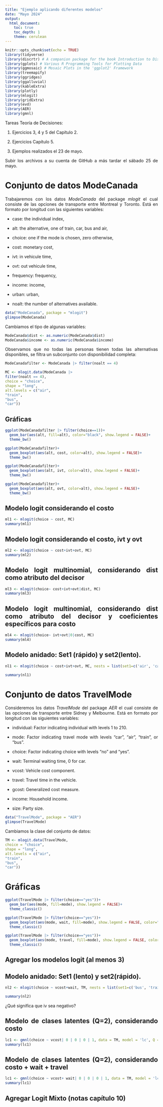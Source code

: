 ```yaml
---
title: "Ejemplo aplicando diferentes modelos"
date: "Mayo 2024"
output: 
  html_document:
    toc: true
    toc_depth: 1
    theme: cerulean
---
```



<style>
body {
text-align: justify}
</style>




```r
knitr::opts_chunk$set(echo = TRUE)
library(tidyverse)
library(discrtr) # A companion package for the book Introduction to Discrete Choice Analysis with `R`
library(gplots) # Various R Programming Tools for Plotting Data
library(ggmosaic) # Mosaic Plots in the 'ggplot2' Framework
library(treemapify)
library(ggridges)
library(ggalluvial)
library(kableExtra)
library(plotly)
library(mlogit)
library(gridExtra)
library(evd)
library(AER)
library(gmnl)
```


Tareas Teoría de Decisiones:


1. Ejercicios  3, 4 y 5 del Capítulo 2.

2. Ejercicios Capítulo 5.

3. Ejemplos realizados el 23 de mayo.

Subir los archivos a su cuenta de GitHub a más tardar el sábado 25 de mayo.


# Conjunto de datos ModeCanada

Trabajaremos con los datos *ModeCanada* del package *mlogit* el cual consiste de las opciones de transporte entre Montreal y Toronto.   Está en formato por longitud con las siguientes variables: 


* case: the individual index,

* alt: the alternative, one of train, car, bus and air,

* choice: one if the mode is chosen, zero otherwise,

* cost: monetary cost,

* ivt: in vehicule time,

* ovt: out vehicule time,

* frequency: frequency,

* income: income,

* urban: urban,

* noalt: the number of alternatives available.

```r
data("ModeCanada", package = "mlogit")
glimpse(ModeCanada)
```

Cambiamos el tipo de algunas variables:

```r
ModeCanada$dist <- as.numeric(ModeCanada$dist)
ModeCanada$income <- as.numeric(ModeCanada$income)
```



Observamos que no todas las personas tienen todas las alternativas disponibles,  se filtra un subconjunto con disponibilidad completa:


```r
ModeCanadafilter <- ModeCanada |> filter(noalt == 4)

MC <- mlogit.data(ModeCanada |> 
filter(noalt == 4),
choice = "choice",
shape = "long",
alt.levels = c("air",
"train",
"bus",
"car"))
```


## Gráficas

```r
ggplot(ModeCanadafilter |> filter(choice==1))+
  geom_bar(aes(alt, fill=alt), color="black", show.legend = FALSE)+
  theme_bw()
```

```r
ggplot(ModeCanadafilter)+
  geom_boxplot(aes(alt, cost, color=alt), show.legend = FALSE)+
  theme_bw()
```


```r
ggplot(ModeCanadafilter)+
  geom_boxplot(aes(alt, ivt, color=alt), show.legend = FALSE)+
  theme_bw()
```

```r
ggplot(ModeCanadafilter)+
  geom_boxplot(aes(alt, ovt, color=alt), show.legend = FALSE)+
  theme_bw()
```



## Modelo logit considerando el costo


```r
ml1 <- mlogit(choice ~ cost, MC)
summary(ml1)
```

## Modelo logit considerando el costo, ivt y ovt


```r
ml2 <- mlogit(choice ~ cost+ivt+ovt, MC)
summary(ml2)
```

## Modelo logit multinomial, considerando dist como atributo del decisor

```r
ml3 <- mlogit(choice~ cost+ivt+ovt|dist, MC)
summary(ml3)
```
## Modelo logit multinomial, considerando dist como atributo del decisor y coeficientes específicos para costo

```r
ml4 <- mlogit(choice~ ivt+ovt|0|cost, MC)
summary(ml4)
```

## Modelo anidado: Set1 (rápido) y set2(lento).

```r
nl1 <- mlogit(choice ~ cost+ivt+ovt, MC, nests = list(set1=c('air', 'car'), set2 = c('train', 'bus')), steptol=1e-12)

summary(nl1)
```






# Conjunto de datos TravelMode

Consideremos los datos *TravelMode* del package *AER* el cual consiste de las opciones de transporte entre Sidney y Melbourne.   Está en formato por longitud con las siguientes variables: 

* individual: Factor indicating individual with levels 1 to 210.

* mode: Factor indicating travel mode with levels "car", "air", "train", or "bus".

* choice: Factor indicating choice with levels "no" and "yes".

* wait: Terminal waiting time, 0 for car.

* vcost: Vehicle cost component.

* travel: Travel time in the vehicle.

* gcost: Generalized cost measure.

* income: Household income.

* size: Party size.

```r
data("TravelMode", package = "AER")
glimpse(TravelMode)
```




Cambiamos la clase del conjunto de datos:

```r
TM <- mlogit.data(TravelMode,
choice = "choice",
shape = "long",
alt.levels = c("air",
"train",
"bus",
"car"))
```

# Gráficas

```r
ggplot(TravelMode |> filter(choice=="yes"))+
  geom_bar(aes(mode, fill=mode), show.legend = FALSE)+
  theme_classic()
```

```r
ggplot(TravelMode |> filter(choice=="yes"))+
  geom_boxplot(aes(mode, wait, fill=mode), show.legend = FALSE, color="black")+
  theme_classic()
```




```r
ggplot(TravelMode |> filter(choice=="yes"))+
  geom_boxplot(aes(mode, travel, fill=mode), show.legend = FALSE, color="black")+
  theme_classic()
```

## Agregar los modelos logit (al menos 3)


## Modelo anidado: Set1 (lento) y set2(rápido).

```r
nl2 <- mlogit(choice ~ vcost+wait, TM, nests = list(set1=c('bus', 'train'), set2 = c( 'air', 'car')), steptol=1e-12)

summary(nl2)
```
¿Qué significa que iv sea negativo?

## Modelo de clases latentes (Q=2), considerando costo

```r
lc1 <- gmnl(choice ~ vcost| 0 | 0 | 0 | 1, data = TM, model = 'lc', Q = 2, panel = FALSE,  method = "bhhh")
summary(lc1)
```

## Modelo de clases latentes (Q=2), considerando costo + wait + travel


```r
lc1 <- gmnl(choice ~ vcost+ wait| 0 | 0 | 0 | 1, data = TM, model = 'lc', Q = 2, panel = FALSE,  method = "bhhh")
summary(lc1)
```




## Agregar Logit Mixto (notas capítulo 10)


